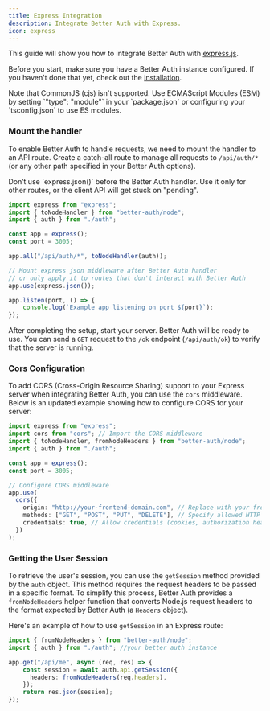 ```yaml
---
title: Express Integration
description: Integrate Better Auth with Express.
icon: express
---
```


This guide will show you how to integrate Better Auth with [express.js](https://expressjs.com/).

Before you start, make sure you have a Better Auth instance configured. If you haven't done that yet, check out the [installation](/docs/installation).

<Callout>
Note that CommonJS (cjs) isn't supported. Use ECMAScript Modules (ESM) by setting `"type": "module"` in your `package.json` or configuring your `tsconfig.json` to use ES modules.
</Callout>

### Mount the handler

To enable Better Auth to handle requests, we need to mount the handler to an API route. Create a catch-all route to manage all requests to `/api/auth/*` (or any other path specified in your Better Auth options).

<Callout type="warn">
Don’t use `express.json()` before the Better Auth handler. Use it only for other routes, or the client API will get stuck on "pending".
</Callout>

```ts title="server.ts"
import express from "express";
import { toNodeHandler } from "better-auth/node";
import { auth } from "./auth";

const app = express();
const port = 3005;

app.all("/api/auth/*", toNodeHandler(auth));

// Mount express json middleware after Better Auth handler
// or only apply it to routes that don't interact with Better Auth
app.use(express.json());

app.listen(port, () => {
	console.log(`Example app listening on port ${port}`);
});
```

After completing the setup, start your server. Better Auth will be ready to use. You can send a `GET` request to the `/ok` endpoint (`/api/auth/ok`) to verify that the server is running.


### Cors Configuration

To add CORS (Cross-Origin Resource Sharing) support to your Express server when integrating Better Auth, you can use the `cors` middleware. Below is an updated example showing how to configure CORS for your server:

```ts
import express from "express";
import cors from "cors"; // Import the CORS middleware
import { toNodeHandler, fromNodeHeaders } from "better-auth/node";
import { auth } from "./auth";

const app = express();
const port = 3005;

// Configure CORS middleware
app.use(
  cors({
    origin: "http://your-frontend-domain.com", // Replace with your frontend's origin
    methods: ["GET", "POST", "PUT", "DELETE"], // Specify allowed HTTP methods
    credentials: true, // Allow credentials (cookies, authorization headers, etc.)
  })
);
```

### Getting the User Session

To retrieve the user's session, you can use the `getSession` method provided by the `auth` object. This method requires the request headers to be passed in a specific format. To simplify this process, Better Auth provides a `fromNodeHeaders` helper function that converts Node.js request headers to the format expected by Better Auth (a `Headers` object).

Here's an example of how to use `getSession` in an Express route:

```ts title="server.ts"
import { fromNodeHeaders } from "better-auth/node";
import { auth } from "./auth"; //your better auth instance

app.get("/api/me", async (req, res) => {
 	const session = await auth.api.getSession({
      headers: fromNodeHeaders(req.headers),
    });
	return res.json(session);
});
```
